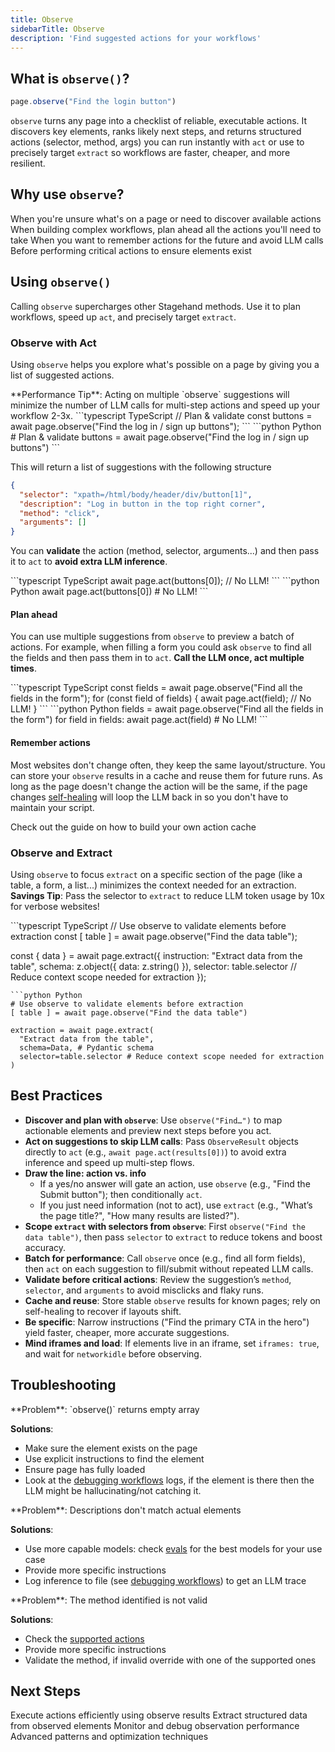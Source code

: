```yaml
---
title: Observe
sidebarTitle: Observe
description: 'Find suggested actions for your workflows'
---
```


## What is `observe()`?
``` typescript
page.observe("Find the login button")
```

`observe` turns any page into a checklist of reliable, executable actions. It discovers key elements, ranks likely next steps, and returns structured actions (selector, method, args) you can run instantly with `act` or use to precisely target `extract` so workflows are faster, cheaper, and more resilient.

## Why use `observe`?

<CardGroup cols={2}>
  <Card title="Explore" icon="compass" href="/basics/observe#observe-with-act">
    When you're unsure what's on a page or need to discover available actions
  </Card>
  <Card title="Plan" icon="map" href="/basics/observe#plan-ahead">
    When building complex workflows, plan ahead all the actions you'll need to take
  </Card>
  <Card title="Cache" icon="database" href="/basics/observe#remember-actions">
    When you want to remember actions for the future and avoid LLM calls
  </Card>
    <Card title="Validate" icon="check" href="/basics/observe#observe-with-act">
    Before performing critical actions to ensure elements exist
  </Card>
</CardGroup>

## Using `observe()`

Calling `observe` supercharges other Stagehand methods. Use it to plan workflows, speed up `act`, and precisely target `extract`.

### Observe with Act

Using `observe` helps you explore what's possible on a page by giving you a list of suggested actions.

<Note>
**Performance Tip**: Acting on multiple `observe` suggestions will minimize the number of LLM calls for multi-step actions and speed up your workflow 2-3x.
</Note>

<CodeGroup>
```typescript TypeScript
// Plan & validate
const buttons = await page.observe("Find the log in / sign up buttons");
```
```python Python
# Plan & validate
buttons = await page.observe("Find the log in / sign up buttons")
```
</CodeGroup>

This will return a list of suggestions with the following structure
```json
{
  "selector": "xpath=/html/body/header/div/button[1]",
  "description": "Log in button in the top right corner",
  "method": "click",
  "arguments": []
}
```
You can **validate** the action (method, selector, arguments...) and then pass it to `act` to **avoid extra LLM inference**.

<CodeGroup>
```typescript TypeScript
await page.act(buttons[0]); // No LLM!
```
```python Python
await page.act(buttons[0]) # No LLM!
```
</CodeGroup>

#### Plan ahead

You can use multiple suggestions from `observe` to preview a batch of actions. For example, when filling a form you could ask `observe` to find all the fields and then pass them in to `act`. **Call the LLM once, act multiple times**.

<CodeGroup>
```typescript TypeScript
const fields = await page.observe("Find all the fields in the form");
for (const field of fields) {
  await page.act(field); // No LLM!
}
```
```python Python
fields = await page.observe("Find all the fields in the form")
for field in fields:
  await page.act(field) # No LLM!
```
</CodeGroup>

#### Remember actions

Most websites don't change often, they keep the same layout/structure. You can store your `observe` results in a cache and reuse them for future runs. 
As long as the page doesn't change the action will be the same, if the page changes [self-healing](/basics/act) will loop the LLM back in so you don't have to maintain your script. 

<Card title="Build your own cache" icon="database">
  Check out the guide on how to build your own action cache
</Card>

### Observe and Extract

Using `observe` to focus `extract` on a specific section of the page (like a table, a form, a list...) minimizes the context needed for an extraction. 
<Tip>
**Savings Tip**: Pass the selector to `extract` to reduce LLM token usage by 10x for verbose websites!
</Tip>

<CodeGroup>
```typescript TypeScript
// Use observe to validate elements before extraction
const [ table ] = await page.observe("Find the data table");

const { data } = await page.extract({
  instruction: "Extract data from the table",
  schema: z.object({
    data: z.string()
  }),
  selector: table.selector // Reduce context scope needed for extraction
});
```
```python Python
# Use observe to validate elements before extraction
[ table ] = await page.observe("Find the data table")

extraction = await page.extract(
  "Extract data from the table",
  schema=Data, # Pydantic schema
  selector=table.selector # Reduce context scope needed for extraction
)
```
</CodeGroup>

## Best Practices

- **Discover and plan with `observe`**: Use `observe("Find…")` to map actionable elements and preview next steps before you act.
- **Act on suggestions to skip LLM calls**: Pass `ObserveResult` objects directly to `act` (e.g., `await page.act(results[0])`) to avoid extra inference and speed up multi-step flows.
- **Draw the line: action vs. info**
  - If a yes/no answer will gate an action, use `observe` (e.g., "Find the Submit button"); then conditionally `act`.
  - If you just need information (not to act), use `extract` (e.g., "What’s the page title?", "How many results are listed?").
- **Scope `extract` with selectors from `observe`**: First `observe("Find the data table")`, then pass `selector` to `extract` to reduce tokens and boost accuracy.
- **Batch for performance**: Call `observe` once (e.g., find all form fields), then `act` on each suggestion to fill/submit without repeated LLM calls.
- **Validate before critical actions**: Review the suggestion’s `method`, `selector`, and `arguments` to avoid misclicks and flaky runs.
- **Cache and reuse**: Store stable `observe` results for known pages; rely on self-healing to recover if layouts shift.
- **Be specific**: Narrow instructions ("Find the primary CTA in the hero") yield faster, cheaper, more accurate suggestions.
- **Mind iframes and load**: If elements live in an iframe, set `iframes: true`, and wait for `networkidle` before observing.

## Troubleshooting

<AccordionGroup>
<Accordion title="No elements found">
**Problem**: `observe()` returns empty array

**Solutions**:
- Make sure the element exists on the page
- Use explicit instructions to find the element
- Ensure page has fully loaded
- Look at the [debugging workflows](/best-practices/debugging-workflows) logs, if the element is there then the LLM might be hallucinating/not catching it. 
</Accordion>

<Accordion title="Inaccurate element descriptions">
**Problem**: Descriptions don't match actual elements

**Solutions**:
- Use more capable models: check [evals](https://stagehand.dev/evals) for the best models for your use case
- Provide more specific instructions
- Log inference to file (see [debugging workflows](/best-practices/debugging-workflows)) to get an LLM trace

</Accordion>
<Accordion title="Wrong method identified">
**Problem**: The method identified is not valid

**Solutions**:
- Check the [supported actions](/basics/act)
- Provide more specific instructions
- Validate the method, if invalid override with one of the supported ones

</Accordion>
</AccordionGroup>


## Next Steps

<CardGroup cols={2}>
<Card title="Act Overview" icon="play" href="/basics/act">
Execute actions efficiently using observe results
</Card>

<Card title="Extract Data" icon="download" href="/basics/extract">  
Extract structured data from observed elements
</Card>

<Card title="Observability" icon="chart-line" href="/configuration/observability">
Monitor and debug observation performance  
</Card>

<Card title="Best Practices" icon="star" href="/best-practices/best-practices">
Advanced patterns and optimization techniques
</Card>
</CardGroup>
